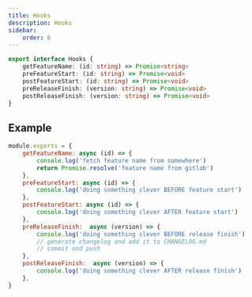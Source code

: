 ```yaml
---
title: Hooks
description: Hooks
sidebar:
    order: 6
---
```


```ts
export interface Hooks {
    getFeatureName: (id: string) => Promise<string>
    preFeatureStart: (id: string) => Promise<void>
    postFeatureStart: (id: string) => Promise<void>
    preReleaseFinish: (version: string) => Promise<void>
    postReleaseFinish: (version: string) => Promise<void>
}
```
## Example


```js title="regit.js"
module.exports = {
    getFeatureName: async (id) => {
        console.log('fetch feature name from somewhere')
        return Promise.resolve('feature name from gitlab')
    },
    preFeatureStart: async (id) => {
        console.log('doing something clever BEFORE feature start')
    },
    postFeatureStart: async (id) => {
        console.log('doing something clever AFTER feature start')
    },
    preReleaseFinish:  async (version) => {
        console.log('doing something clever BEFORE release finish')
        // generate changelog and add it to CHANGELOG.md
        // commit and push
    },
    postReleaseFinish:  async (version) => {
        console.log('doing something clever AFTER release finish')
    },
}
```

